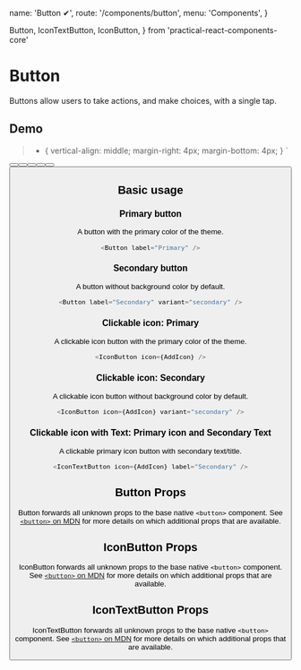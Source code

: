   name: 'Button ✔',
  route: '/components/button',
  menu: 'Components',
}


  Button,
  IconTextButton,
  IconButton,
} from 'practical-react-components-core'

# Button

Buttons allow users to take actions, and make choices, with a single tap.

## Demo

  > * {
    vertical-align: middle;
    margin-right: 4px;
    margin-bottom: 4px;
  }
`

<Wrapper>
  <Button label="Primary" />
  <Button label="Primary" icon={AddIcon} />
  <Button label="Secondary" variant="secondary" />
  <Button label="Secondary" variant="secondary" icon={AddIcon} />
  <Button label="Secondary" variant="secondary" accent={true} />
  <Button label="Secondary" variant="secondary" icon={AddIcon} accent={true} />
  <IconTextButton icon={AddIcon} label="Secondary" />
  <IconButton icon={AddIcon} />
  <IconButton icon={AddIcon} variant="secondary" />
  <IconButton icon={AddIcon} variant="secondary" accent={true} />
</Wrapper>

## Basic usage

### Primary button

A button with the primary color of the theme.

```typescript type=live
<Button label="Primary" />
```

### Secondary button

A button without background color by default.

```typescript type=live
<Button label="Secondary" variant="secondary" />
```

### Clickable icon: Primary

A clickable icon button with the primary color of the theme.

```typescript type=live
<IconButton icon={AddIcon} />
```

### Clickable icon: Secondary

A clickable icon button without background color by default.

```typescript type=live
<IconButton icon={AddIcon} variant="secondary" />
```

### Clickable icon with Text: Primary icon and Secondary Text

A clickable primary icon button with secondary text/title.

```typescript type=live
<IconTextButton icon={AddIcon} label="Secondary" />
```

## Button Props

Button forwards all unknown props to the base native `<button>` component. See
[`<button>` on MDN](https://developer.mozilla.org/en-US/docs/Web/HTML/Element/button) for more
details on which additional props that are available.

<Props of="Button" />

## IconButton Props

IconButton forwards all unknown props to the base native `<button>` component. See
[`<button>` on MDN](https://developer.mozilla.org/en-US/docs/Web/HTML/Element/button) for more
details on which additional props that are available.

<Props of="IconButton" />

## IconTextButton Props

IconTextButton forwards all unknown props to the base native `<button>` component. See
[`<button>` on MDN](https://developer.mozilla.org/en-US/docs/Web/HTML/Element/button) for more
details on which additional props that are available.

<Props of="IconTextButton" />
